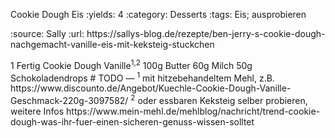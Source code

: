 Cookie Dough Eis
:yields: 4
:category: Desserts
:tags: Eis; ausprobieren

:source: Sally
:url: https://sallys-blog.de/rezepte/ben-jerry-s-cookie-dough-nachgemacht-vanille-eis-mit-keksteig-stuckchen

1 Fertig Cookie Dough Vanille^1,2^
100g Butter
60g Milch
50g Schokoladendrops
# TODO
---
^1^ mit hitzebehandeltem Mehl, z.B. https://www.discounto.de/Angebot/Kuechle-Cookie-Dough-Vanille-Geschmack-220g-3097582/
^2^ oder essbaren Keksteig selber probieren, weitere Infos https://www.mein-mehl.de/mehlblog/nachricht/trend-cookie-dough-was-ihr-fuer-einen-sicheren-genuss-wissen-solltet



